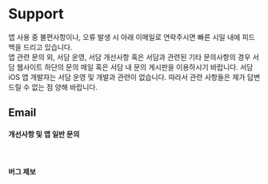 # Support

앱 사용 중 불편사항이나, 오류 발생 시 아래 이메일로 연락주시면 빠른 시일 내에 피드백을 드리고 있습니다.
<br/>
앱 관련 문의 외, 서담 운영, 서담 개선사항 혹은 서담과 관련된 기타 문의사항의 경우 서담 웹사이트 하단의 문의 메일 혹은 서담 내 문의 게시판을 이용하시기 바랍니다.
서담 iOS 앱 개발자는 서담 운영 및 개발과 관련이 없습니다. 따라서 관련 사항들은 제가 답변드릴 수 없는 점 양해 바랍니다.

## Email
#### 개선사항 및 앱 일반 문의
<br/>
<CompactEmailLink 
    email="support@inheritas.dev" 
    label="support@inheritas.dev"
/>

#### 버그 제보
<br/>
<CompactEmailLink 
    email="bug_report@inheritas.dev" 
    label="bug_report@inheritas.dev"
/>